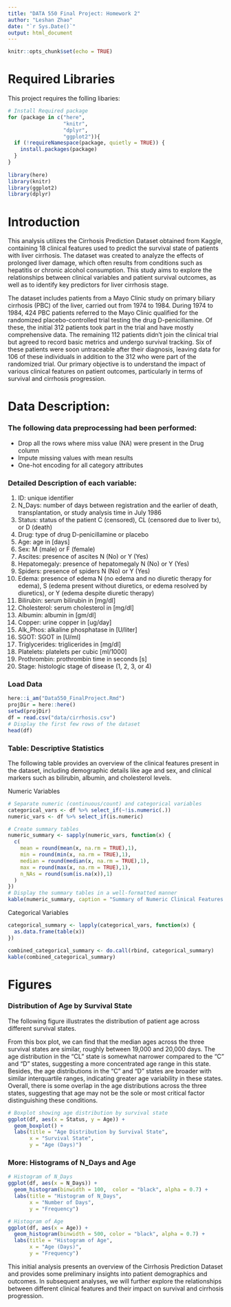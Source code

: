 ```yaml
---
title: "DATA 550 Final Project: Homework 2"
author: "Leshan Zhao"
date: "`r Sys.Date()`"
output: html_document
---
```


```r
knitr::opts_chunk$set(echo = TRUE)
```

# Required Libraries
This project requires the folling libaries:
```r
# Install Required package
for (package in c("here", 
                  "knitr", 
                  "dplyr",
                  "ggplot2")){
  if (!requireNamespace(package, quietly = TRUE)) {
    install.packages(package)
  }
}
  
library(here)
library(knitr)
library(ggplot2)
library(dplyr)

```

# Introduction

This analysis utilizes the Cirrhosis Prediction Dataset obtained from Kaggle, containing 18 clinical features used to predict the survival state of patients with liver cirrhosis. The dataset was created to analyze the effects of prolonged liver damage, which often results from conditions such as hepatitis or chronic alcohol consumption. This study aims to explore the relationships between clinical variables and patient survival outcomes, as well as to identify key predictors for liver cirrhosis stage.

The dataset includes patients from a Mayo Clinic study on primary biliary cirrhosis (PBC) of the liver, carried out from 1974 to 1984. During 1974 to 1984, 424 PBC patients referred to the Mayo Clinic qualified for the randomized placebo-controlled trial testing the drug D-penicillamine. Of these, the initial 312 patients took part in the trial and have mostly comprehensive data. The remaining 112 patients didn't join the clinical trial but agreed to record basic metrics and undergo survival tracking. Six of these patients were soon untraceable after their diagnosis, leaving data for 106 of these individuals in addition to the 312 who were part of the randomized trial.
Our primary objective is to understand the impact of various clinical features on patient outcomes, particularly in terms of survival and cirrhosis progression.

# Data Description:
### The following data preprocessing had been performed:
- Drop all the rows where miss value (NA) were present in the Drug column
- Impute missing values with mean results
- One-hot encoding for all category attributes

### Detailed Description of each variable:
1) ID: unique identifier
2) N_Days: number of days between registration and the earlier of death, transplantation, or study analysis time in July 1986
3) Status: status of the patient C (censored), CL (censored due to liver tx), or D (death)
4) Drug: type of drug D-penicillamine or placebo
5) Age: age in [days]
6) Sex: M (male) or F (female)
7) Ascites: presence of ascites N (No) or Y (Yes)
8) Hepatomegaly: presence of hepatomegaly N (No) or Y (Yes)
9) Spiders: presence of spiders N (No) or Y (Yes)
10) Edema: presence of edema N (no edema and no diuretic therapy for edema), S (edema present without diuretics, or edema resolved by diuretics), or Y (edema despite diuretic therapy)
11) Bilirubin: serum bilirubin in [mg/dl]
12) Cholesterol: serum cholesterol in [mg/dl]
13) Albumin: albumin in [gm/dl]
14) Copper: urine copper in [ug/day]
15) Alk_Phos: alkaline phosphatase in [U/liter]
16) SGOT: SGOT in [U/ml]
17) Triglycerides: triglicerides in [mg/dl]
18) Platelets: platelets per cubic [ml/1000]
19) Prothrombin: prothrombin time in seconds [s]
20) Stage: histologic stage of disease (1, 2, 3, or 4)




### Load Data
```r
here::i_am("Data550_FinalProject.Rmd")
projDir = here::here()
setwd(projDir)
df = read.csv("data/cirrhosis.csv")
# Display the first few rows of the dataset
head(df)
```

### Table: Descriptive Statistics
The following table provides an overview of the clinical features present in the dataset, including demographic details like age and sex, and clinical markers such as bilirubin, albumin, and cholesterol levels. 

Numeric Variables
```r
# Separate numeric (continuous/count) and categorical variables
categorical_vars <- df %>% select_if(~!is.numeric(.))
numeric_vars <- df %>% select_if(is.numeric)

# Create summary tables
numeric_summary <- sapply(numeric_vars, function(x) {
  c(
    mean = round(mean(x, na.rm = TRUE),1),
    min = round(min(x, na.rm = TRUE),1),
    median = round(median(x, na.rm = TRUE),1),
    max = round(max(x, na.rm = TRUE),1),
    n_NAs = round(sum(is.na(x)),1)
  )
})
# Display the summary tables in a well-formatted manner
kable(numeric_summary, caption = "Summary of Numeric Clinical Features in Cirrhosis Prediction Dataset")
```

Categorical Variables
```r
categorical_summary <- lapply(categorical_vars, function(x) {
  as.data.frame(table(x))
})

combined_categorical_summary <- do.call(rbind, categorical_summary)
kable(combined_categorical_summary)
```


# Figures

### Distribution of Age by Survival State
The following figure illustrates the distribution of patient age across different survival states. 

From this box plot, we can find that the median ages across the three survival states are similar, roughly between 19,000 and 20,000 days.
The age distribution in the "CL" state is somewhat narrower compared to the "C" and "D" states, suggesting a more concentrated age range in this state. Besides, the age distributions in the "C" and "D" states are broader with similar interquartile ranges, indicating greater age variability in these states. Overall, there is some overlap in the age distributions across the three states, suggesting that age may not be the sole or most critical factor distinguishing these conditions.
```r
# Boxplot showing age distribution by survival state
ggplot(df, aes(x = Status, y = Age)) +
  geom_boxplot() +
  labs(title = "Age Distribution by Survival State",
       x = "Survival State",
       y = "Age (Days)")

```

### More: Histograms of N_Days and Age
```r
# Histogram of N_Days
ggplot(df, aes(x = N_Days)) +
  geom_histogram(binwidth = 100,  color = "black", alpha = 0.7) +
  labs(title = "Histogram of N_Days",
       x = "Number of Days",
       y = "Frequency")

# Histogram of Age
ggplot(df, aes(x = Age)) +
  geom_histogram(binwidth = 500, color = "black", alpha = 0.7) +
  labs(title = "Histogram of Age",
       x = "Age (Days)",
       y = "Frequency")
```



This initial analysis presents an overview of the Cirrhosis Prediction Dataset and provides some preliminary insights into patient demographics and outcomes. In subsequent analyses, we will further explore the relationships between different clinical features and their impact on survival and cirrhosis progression.